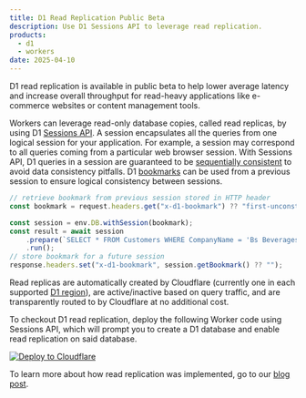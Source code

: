 ```yaml
---
title: D1 Read Replication Public Beta
description: Use D1 Sessions API to leverage read replication.
products:
  - d1
  - workers
date: 2025-04-10
---
```


D1 read replication is available in public beta to help lower average latency and increase overall throughput for read-heavy applications like e-commerce websites or content management tools.

Workers can leverage read-only database copies, called read replicas, by using D1 [Sessions API](/d1/best-practices/read-replication). A session encapsulates all the queries from one logical session for your application. For example, a session may correspond to all queries coming from a particular web browser session. With Sessions API, D1 queries in a session are guaranteed to be [sequentially consistent](/d1/best-practices/read-replication/#replica-lag-and-consistency-model) to avoid data consistency pitfalls. D1 [bookmarks](/d1/reference/time-travel/#bookmarks) can be used from a previous session to ensure logical consistency between sessions.

```ts
// retrieve bookmark from previous session stored in HTTP header
const bookmark = request.headers.get("x-d1-bookmark") ?? "first-unconstrained";

const session = env.DB.withSession(bookmark);
const result = await session
	.prepare(`SELECT * FROM Customers WHERE CompanyName = 'Bs Beverages'`)
	.run();
// store bookmark for a future session
response.headers.set("x-d1-bookmark", session.getBookmark() ?? "");
```

Read replicas are automatically created by Cloudflare (currently one in each supported [D1 region](/d1/best-practices/read-replication/#read-replica-locations)), are active/inactive based on query traffic, and are transparently routed to by Cloudflare at no additional cost.

To checkout D1 read replication, deploy the following Worker code using Sessions API, which will prompt you to create a D1 database and enable read replication on said database.

[![Deploy to Cloudflare](https://deploy.workers.cloudflare.com/button)](https://deploy.workers.cloudflare.com/?url=https://github.com/cloudflare/templates/tree/main/d1-starter-sessions-api)

To learn more about how read replication was implemented, go to our [blog post](https://blog.cloudflare.com/d1-read-replication-beta).
